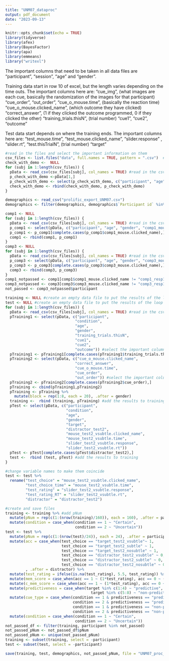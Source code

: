 ```yaml
---
title: "UNM07_dataproc"
output: pdf_document
date: "2023-09-13"
---
```


```r
knitr::opts_chunk$set(echo = TRUE)
library(tidyverse)
library(afex)
library(BayesFactor)
library(apa)
library(emmeans)
library("writexl")
```
The important columns that need to be taken in all data files are "participant", "session", "age" and "gender".

Training data start in row 10 of excel, but the length varies depending on the time outs. The important columns here are: 
"cue_img", (what images are each cue, basically the randomization of the images for that participant)
"cue_order",
"out_order",
"cue_o_mouse.time", (basically the reaction time)
"cue_o_mouse.clicked_name", (which outcome they have clicked)
"correct_answer", (1 if they clicked the outcome programmed, 0 if they clicked the other)
"training_trials.thisN", (trial number)
"cue1",
"cue2",
"outcome"

Test data start depends on where the training ends. The important columns here are:
"test_mouse.time",
"test_mouse.clicked_name",
"slider.response" ,
"slider.rt",
"test.thisTrialN", (trial number)
"target"

```r
#read in the files and select the important information on them
csv_files <- list.files("data", full.names = TRUE, pattern = ".csv")  # needed for reading data
check_with_demo <-  NULL
for (subj in 1:length(csv_files)) {
  pData <- read_csv(csv_files[subj], col_names = TRUE) #read in the csv files
  p_check_with_demo <-pData[1,]
  p_check_with_demo <- select(p_check_with_demo, c("participant", "age", "gender", "condition"))
  check_with_demo <- rbind(check_with_demo, p_check_with_demo)
}
```
```r
demographics <- read_csv("prolific_export_UNM07.csv")
demographics <- filter(demographics, demographics$`Participant id` %in% check_with_demo$participant)
```

```r
comp1 <- NULL
for (subj in 1:length(csv_files)) {
  pData <- read_csv(csv_files[subj], col_names = TRUE) #read in the csv files
  p_comp1 <- select(pData, c("participant", "age", "gender", "comp1_mouse.clicked_name" ))
  p_comp1 <- p_comp1[complete.cases(p_comp1$comp1_mouse.clicked_name),]
  comp1 <- rbind(comp1, p_comp1)
}
comp3 <- NULL
for (subj in 1:length(csv_files)) {
  pData <- read_csv(csv_files[subj], col_names = TRUE) #read in the csv files
  p_comp3 <- select(pData, c("participant", "age", "gender", "comp3_mouse.clicked_name" ))
  p_comp3 <- p_comp3[complete.cases(p_comp3$comp3_mouse.clicked_name),]
  comp3 <- rbind(comp3, p_comp3)
}
comp1_notpassed <- comp1[comp1$comp1_mouse.clicked_name != "comp1_resp1", ]
comp3_notpassed <- comp3[comp3$comp3_mouse.clicked_name != "comp3_resp1", ]
not_passed <- comp3_notpassed$participant
```

```r
training <- NULL #create an empty data file to put the results of the loop
test <- NULL #create an empty data file to put the results of the loop
for (subj in 1:length(csv_files)) {
  pData <- read_csv(csv_files[subj], col_names = TRUE) #read in the csv files
  pTraining1 <- select(pData, c("participant",
                               "condition",
                               "age",
                               "gender",
                               "training_trials.thisN", 
                               "cue1", 
                               "cue2", 
                               "outcome")) #select the important columns
  pTraining1 <- pTraining1[complete.cases(pTraining1$training_trials.thisN),]#this selects the rows with information on them 
  pTraining2 <- select(pData, c("cue_o_mouse.clicked_name",
                               "correct_answer",
                               "cue_o_mouse.time", 
                               "cue_order", 
                               "out_order")) #select the important columns
  pTraining2 <- pTraining2[complete.cases(pTraining2$cue_order),]
  pTraining <- cbind(pTraining1,pTraining2)
  pTraining <- pTraining %>%
    mutate(block = rep(1:8, each = 20), .after = gender)
  training <-  rbind (training, pTraining) #add the results to training
  pTest <- select(pData, c("participant",
                           "condition",
                           "age",
                           "gender",
                           "target",
                           "distractor_test2",
                           "mouse_test2_vsubtle.clicked_name",
                           "mouse_test2_vsubtle.time",
                           "slider_test2_vsubtle.response",
                           "slider_test2_vsubtle.rt"))
  pTest <- pTest[complete.cases(pTest$distractor_test2),]
  test <-  rbind (test, pTest) #add the results to training
}
```

```r
#change variable names to make them coincide
test <- test %>%
  rename("test_choice" = "mouse_test2_vsubtle.clicked_name",
         "test_choice_time" = "mouse_test2_vsubtle.time",
         "test_rating" = "slider_test2_vsubtle.response",
         "test_rating_RT" = "slider_test2_vsubtle.rt",
         "distractor" = "distractor_test2")
```

```r
#create and save files
training <- training %>% #add pNum
  mutate(pNum = rep(c(1:(nrow(training)/160)), each = 160), .after = participant) %>%
  mutate(condition = case_when(condition == 1 ~ "Certain",
                               condition == 2 ~ "Uncertain"))
test <- test %>%
  mutate(pNum = rep(c(1:(nrow(test)/24)), each = 24), .after = participant)%>%
  mutate(acc = case_when(test_choice == "target_test2_vsubtle"~ 1,
                         test_choice == "target_test2_subtle" ~ 1,
                         test_choice == "target_test2_nosubtle" ~ 1,
                         test_choice == "distractor_test2_vsubtle" ~ 0,
                         test_choice == "distractor_test2_subtle" ~ 0,
                         test_choice == "distractor_test2_nosubtle" ~ 0)
         , .after = distractor) %>%
  mutate(test_rating = ifelse(is.na(test_rating), 5.5, test_rating)) %>%
  mutate(mem_score = case_when(acc == 1 ~ (1*test_rating), acc == 0 ~ (-1*test_rating)), .after = acc) %>%
  mutate(c_mem_score = case_when(acc == 1 ~ (1*test_rating), acc == 0 ~ (0*test_rating)), .after = mem_score) %>%
  mutate(predictiveness = case_when(target %in% c(1:4) ~ "predictive", 
                                      target %in% c(5:8) ~ "non-predictive")) %>%
  mutate(cue_type = case_when(condition == 1 & predictiveness == "predictive" ~ "C_P", 
                              condition == 2 & predictiveness == "predictive" ~ "U_P",
                              condition == 1 & predictiveness == "non-predictive" ~ "C_NP", 
                              condition == 2 & predictiveness == "non-predictive" ~ "U_NP")) %>%
  mutate(condition = case_when(condition == 1 ~ "Certain",
                               condition == 2 ~ "Uncertain"))
not_passed_df <- filter(training, participant %in% not_passed)
not_passed_pNum <- not_passed_df$pNum
not_passed_pNum <- unique(not_passed_pNum)
training <- subset(training, select = -participant)
test <- subset(test, select = -participant)
```


```r
save(training, test, demographics, not_passed_pNum, file = "UNM07_proc_data.RData")
```


